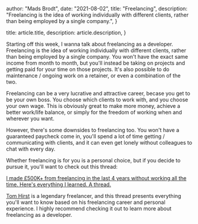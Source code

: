 
  author: "Mads Brodt",
  date: "2021-08-02",
  title: "Freelancing",
  description:
    "Freelancing is the idea of working individually with different clients, rather than being employed by a single company.",
}

  title: article.title,
  description: article.description,
}


Starting off this week, I wanna talk about freelancing as a developer. Freelancing is the idea of working individually with different clients, rather than being employed by a single company. You won't have the exact same income from month to month, but you'll instead be taking on projects and getting paid for your time on those projects. It's also possible to do maintenance / ongoing work on a retainer, or even a combination of the two.

Freelancing can be a very lucrative and attractive career, becase you get to be your own boss. You choose which clients to work with, and you choose your own wage. This is obviously great to make more money, achieve a better work/life balance, or simply for the freedom of working when and wherever you want.

However, there's some downsides to freelancing too. You won't have a guaranteed paycheck come in, you'll spend a lot of time getting / communicating with clients, and it can even get lonely without colleagues to chat with every day.

Whether freelancing is for you is a personal choice, but if you decide to pursue it, you'll want to check out this thread:

[I made £500K+ from freelancing in the last 4 years without working all the time. Here's everything I learned. A thread.](https://twitter.com/tom_hirst/status/1367239242125111298)

​[Tom Hirst](https://twitter.com/tom_hirst) is a legendary freelancer, and this thread presents everything you'll want to know based on his freelancing career and personal experience. I highly recommend checking it out to learn more about freelancing as a developer.

​
